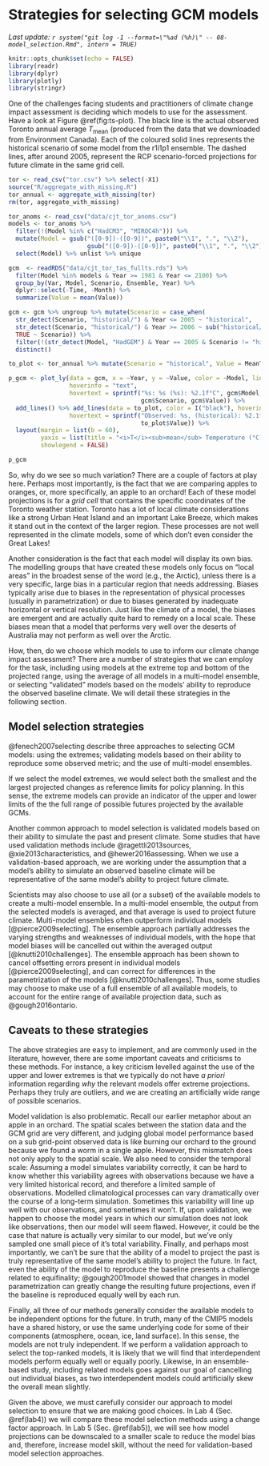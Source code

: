 # Strategies for selecting GCM models {#modelselection}

_Last update: `r system("git log -1 --format=\"%ad (%h)\" -- 08-model_selection.Rmd", intern = TRUE)`_

```r
knitr::opts_chunk$set(echo = FALSE)
library(readr)
library(dplyr)
library(plotly)
library(stringr)
```

One of the challenges facing students and practitioners of climate change impact assessment is deciding which models to use for the assessment. Have a look at Figure \@ref(fig:ts-plot). The black line is the actual observed Toronto annual average $T_{\textrm{mean}}$ (produced from the data that we downloaded from Environment Canada). Each of the coloured solid lines represents the historical scenario of some model from the r1i1p1 ensemble. The dashed lines, after around 2005, represent the RCP scenario-forced projections for future climate in the same grid cell. 

```r

tor <- read_csv("tor.csv") %>% select(-X1)
source("R/aggregate_with_missing.R")
tor_annual <- aggregate_with_missing(tor)
rm(tor, aggregate_with_missing)

tor_anoms <- read_csv("data/cjt_tor_anoms.csv")
models <- tor_anoms %>%
  filter(!(Model %in% c("HadCM3", "MIROC4h"))) %>%
  mutate(Model = gsub("([0-9])-([0-9])", paste0("\\1", ".", "\\2"),
                      gsub("([0-9])-([0-9])", paste0("\\1", ".", "\\2"), Model))) %>%
  select(Model) %>% unlist %>% unique

gcm  <- readRDS("data/cjt_tor_tas_fullts.rds") %>%
  filter(Model %in% models & Year >= 1981 & Year <= 2100) %>%
  group_by(Var, Model, Scenario, Ensemble, Year) %>%
  dplyr::select(-Time, -Month) %>%
  summarize(Value = mean(Value))

gcm <- gcm %>% ungroup %>% mutate(Scenario = case_when(
  str_detect(Scenario, "historical/") & Year <= 2005 ~ "historical",
  str_detect(Scenario, "historical/") & Year >= 2006 ~ sub("historical/", "", Scenario),
  TRUE ~ Scenario)) %>%
  filter(!(str_detect(Model, "HadGEM") & Year == 2005 & Scenario != "historical")) %>%
  distinct()

to_plot <- tor_annual %>% mutate(Scenario = "historical", Value = MeanTemp)

p_gcm <- plot_ly(data = gcm, x = ~Year, y = ~Value, color = ~Model, linetype = ~Scenario,
                 hoverinfo = "text",
                 hovertext = sprintf("%s: %s (%s): %2.1f°C", gcm$Model, gcm$Year,
                                     gcm$Scenario, gcm$Value)) %>%
  add_lines() %>% add_lines(data = to_plot, color = I("black"), hoverinfo = "text",
                 hovertext = sprintf("Observed: %s, (historical): %2.1f°C", to_plot$Year,
                                     to_plot$Value)) %>%
  layout(margin = list(b = 60),
         yaxis = list(title = "<i>T</i><sub>mean</sub> Temperature (°C)"), 
         showlegend = FALSE)

p_gcm
```

So, why do we see so much variation? There are a couple of factors at play here. Perhaps most importantly, is the fact that we are comparing apples to oranges, or, more specifically, an apple to an orchard! Each of these model projections is for a _grid cell_ that contains the specific coordinates of the Toronto weather station. Toronto has a lot of local climate considerations like a strong Urban Heat Island and an important Lake Breeze, which makes it stand out in the context of the larger region. These processes are not well represented in the climate models, some of which don't even consider the Great Lakes!

Another consideration is the fact that each model will display its own bias. The modelling groups that have created these models only focus on "local areas" in the broadest sense of the word (e.g., the Arctic), unless there is a very specific, large bias in a particular region that needs addressing. Biases typically arise due to biases in the representation of physical processes (usually in parametrization) or due to biases generated by inadequate horizontal or vertical resolution. Just like the climate of a model, the biases are emergent and are actually quite hard to remedy on a local scale. These biases mean that a model that performs very well over the deserts of Australia may not perform as well over the Arctic. 

How, then, do we choose which models to use to inform our climate change impact assessment? There are a number of strategies that we can employ for the task, including using models at the extreme top and bottom of the projected range, using the average of all models in a multi-model ensemble, or selecting "validated" models based on the models' ability to reproduce the observed baseline climate. We will detail these strategies in the following section.

## Model selection strategies 

@fenech2007selecting describe three approaches to selecting GCM models: using the extremes; validating models based on their ability to reproduce some observed metric; and the use of multi-model ensembles.

If we select the model extremes, we would select both the smallest and the largest projected changes as reference limits for policy planning. In this sense, the extreme models can provide an indicator of the upper and lower limits of the the full range of possible futures projected by the available GCMs.

Another common approach to model selection is validated models based on their ability to simulate the past and present climate. Some studies that have used validation methods include @ragettli2013sources, @xie2013characteristics, and @hewer2016assessing. When we use a validation-based approach, we are working under the assumption that a model's ability to simulate an observed baseline climate will be representative of the same model's ability to project future climate. 

Scientists may also choose to use all (or a subset) of the available models to create a multi-model ensemble. In a multi-model ensemble, the output from the selected models is averaged, and that average is used to project future climate. Multi-model ensembles often outperform individual models [@pierce2009selecting]. The ensemble approach partially addresses the varying strengths and weaknesses of individual models, with the hope that model biases will be cancelled out within the averaged output [@knutti2010challenges]. The ensemble approach has been shown to cancel offsetting errors present in individual models [@pierce2009selecting], and can correct for differences in the parametrization of the models [@knutti2010challenges]. Thus, some studies may choose to make use of a full ensemble of all available models, to account for the entire range of available projection data, such as @gough2016ontario.

## Caveats to these strategies {#selection_caveats}

The above strategies are easy to implement, and are commonly used in the literature, however, there are some important caveats and criticisms to these methods. For instance, a key criticism levelled against the use of the upper and lower extremes is that we typically do not have _a priori_ information regarding _why_ the relevant models offer extreme projections. Perhaps they truly are outliers, and we are creating an artificially wide range of possible scenarios.

Model validation is also problematic. Recall our earlier metaphor about an apple in an orchard. The spatial scales between the station data and the GCM grid are very different, and judging global model performance based on a sub grid-point observed data is like burning our orchard to the ground because we found a worm in a single apple. However, this mismatch does not only apply to the spatial scale. We also need to consider the temporal scale: Assuming a model simulates variability correctly, it can be hard to know whether this variability agrees with observations because we have a very limited historical record, and therefore a limited sample of observations. Modelled climatological processes can vary dramatically over the course of a long-term simulation. Sometimes this variability will line up well with our observations, and sometimes it won't. If, upon validation, we happen to choose the model years in which our simulation does not look like observations, then our model will seem flawed. However, it could be the case that nature is actually very similar to our model, but we've only sampled one small piece of it’s total variability. Finally, and perhaps most importantly, we can't be sure that the ability of a model to project the past is truly representative of the same model's ability to project the future. In fact, even the ability of the model to reproduce the baseline presents a challenge related to equifinality; @gough2001model showed that changes in model parametrization can greatly change the resulting future projections, even if the baseline is reproduced equally well by each run.

Finally, all three of our methods generally consider the available models to be independent options for the future. In truth, many of the CMIP5 models have a shared history, or use the same underlying code for some of their components (atmosphere, ocean, ice, land surface). In this sense, the models are not truly independent. If we perform a validation approach to select the top-ranked models, it is likely that we will find that interdependent models perform equally well or equally poorly. Likewise, in an ensemble-based study, including related models goes against our goal of cancelling out individual biases, as two interdependent models could artificially skew the overall mean slightly. 

Given the above, we must carefully consider our approach to model selection to ensure that we are making good choices. In Lab 4 (Sec. \@ref(lab4)) we will compare these model selection methods using a change factor approach. In Lab 5 (Sec. \@ref(lab5)), we will see how model projections can be downscaled to a smaller scale to reduce the model bias and, therefore, increase model skill, without the need for validation-based model selection approaches.
